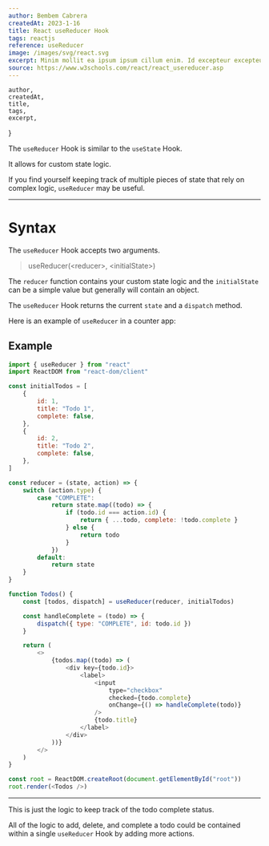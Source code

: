 ```yaml
---
author: Bembem Cabrera
createdAt: 2023-1-16
title: React useReducer Hook
tags: reactjs
reference: useReducer
image: /images/svg/react.svg
excerpt: Minim mollit ea ipsum ipsum cillum enim. Id excepteur excepteur eiusmod ipsum eu culpa.
source: https://www.w3schools.com/react/react_usereducer.asp
---
```


    author,
    createdAt,
    title,
    tags,
    excerpt,
}

The `useReducer` Hook is similar to the `useState` Hook.

It allows for custom state logic.

If you find yourself keeping track of multiple pieces of state that rely on complex logic, `useReducer` may be useful.

---

# Syntax

The `useReducer` Hook accepts two arguments.

> useReducer(\<reducer\>, \<initialState\>)

The `reducer` function contains your custom state logic and the `initialState` can be a simple value but generally will contain an object.

The `useReducer` Hook returns the current `state` and a `dispatch` method.

Here is an example of `useReducer` in a counter app:

## Example

```js
import { useReducer } from "react"
import ReactDOM from "react-dom/client"

const initialTodos = [
    {
        id: 1,
        title: "Todo 1",
        complete: false,
    },
    {
        id: 2,
        title: "Todo 2",
        complete: false,
    },
]

const reducer = (state, action) => {
    switch (action.type) {
        case "COMPLETE":
            return state.map((todo) => {
                if (todo.id === action.id) {
                    return { ...todo, complete: !todo.complete }
                } else {
                    return todo
                }
            })
        default:
            return state
    }
}

function Todos() {
    const [todos, dispatch] = useReducer(reducer, initialTodos)

    const handleComplete = (todo) => {
        dispatch({ type: "COMPLETE", id: todo.id })
    }

    return (
        <>
            {todos.map((todo) => (
                <div key={todo.id}>
                    <label>
                        <input
                            type="checkbox"
                            checked={todo.complete}
                            onChange={() => handleComplete(todo)}
                        />
                        {todo.title}
                    </label>
                </div>
            ))}
        </>
    )
}

const root = ReactDOM.createRoot(document.getElementById("root"))
root.render(<Todos />)
```

<TodoReducer />

---

This is just the logic to keep track of the todo complete status.

All of the logic to add, delete, and complete a todo could be contained within a single `useReducer` Hook by adding more actions.
